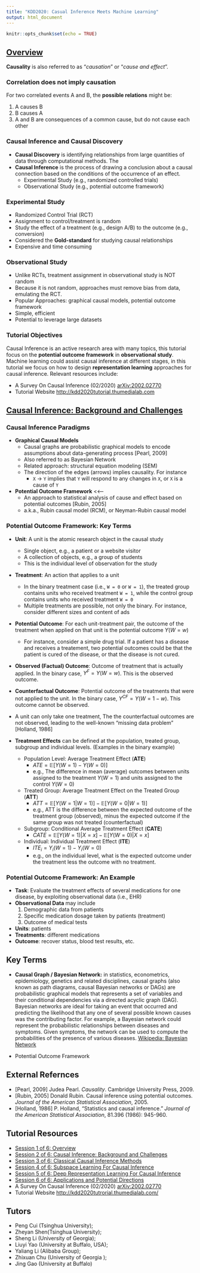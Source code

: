 ```yaml
---
title: "KDD2020: Casual Inference Meets Machine Learning"
output: html_document
---
```


```r
knitr::opts_chunk$set(echo = TRUE)
```

## [Overview](https://www.youtube.com/watch?time_continue=39&v=g_2dMQCU0zo&feature=emb_logo)

**Causality** is also referred to as "_causation_" or "_cause and effect_".  

### Correlation does not imply causation

For two correlated events A and B, the **possible relations** might be:

1. A causes B
2. B causes A
3. A and B are consequences of a common cause, but do not cause each other

### Causal Inference and Causal Discovery

- **Causal Discovery** is identifying relationships from large quantities of data through computational methods. The
- **Causal Inference** is the process of drawing a conclusion about a causal connection based on the conditions of the occurrence of an effect.
  - Experimental Study (e.g., randomized controlled trials)
  - Observational Study (e.g., potential outcome framework)

### Experimental Study

- Randomized Control Trial (RCT)
- Assignment to control/treatment is random
- Study the effect of a treatment (e.g., design A/B) to the outcome (e.g., conversion)
- Considered the **Gold-standard** for studying causal relationships
- Expensive and time consuming

### Observational Study

- Unlike RCTs, treatment assignment in observational study is NOT random
- Because it is not random, approaches must remove bias from data, emulating the RCT.
- Popular Approaches: graphical causal models, potential outcome framework
- Simple, efficient
- Potential to leverage large datasets

### Tutorial Objectives

Causal Inference is an active research area with many topics, this tutorial focus on the  **potential outcome framework** in **observational study**. Machine learning could assist causal inference at different stages, in this tutorial we focus on how to design **representation learning** approaches for causal inference.  Relevant resources include:

- A Survey On Causal Inference (02/2020) [arXiv:2002.02770](https://arxiv.org/abs/2002.02770)
- Tutorial Website <http://kdd2020tutorial.thumedialab.com>

## [Causal Inference: Background and Challenges](https://www.youtube.com/watch?v=I6yi_wd4r94)

### Causal Inference Paradigms

- **Graphical Causal Models**
  - Causal graphs are probabilistic graphical models to encode assumptions about data-generating process [Pearl, 2009]
  - Also referred to as Bayesian Network
  - Related approach: structural equation modeling (SEM)
  - The direction of the edges (arrows) implies causality. For instance
    - `X` -> `Y` implies that `Y` will respond to any changes in `X`, or `X` is a cause of `Y`
- **Potential Outcome Framework** <<--
  - An approach to statistical analysis of cause and effect based on potential outcomes [Rubin, 2005]
  - a.k.a., Rubin causal model (RCM), or Neyman-Rubin causal model

### Potential Outcome Framework: Key Terms

- **Unit**: A unit is the atomic research object in the causal study
  - Single object, e.g., a patient or a website visitor
  - A collection of objects, e.g., a group of students
  - This is the individual level of observation for the study

- **Treatment**: An action that applies to a unit
  - In the binary treatment case (i.e., `W = 0` or `W = 1`), the treated group contains units who received treatment `W = 1`, while the control group contains units who received treatment `W = 0`
  - Multiple treatments are possible, not only the binary.  For instance, consider different sizes and content of ads
  
- **Potential Outcome**: For each unit-treatment pair, the outcome of the treatment when applied on that unit is the potential outcome $Y(W=w)$
  - For instance, consider a simple drug trial.  If a patient has a disease and receives a treatement, two potential outcomes could be that the patient is cured of the disease, or that the disease is not cured.

- **Observed (Factual) Outcome**: Outcome of treatment that is actually applied. In the binary case, $Y^F = Y(W = w)$.  This is the observed outcome.

- **Counterfactual Outcome**: Potential outcome of the treatments that were not applied to the unit.  In the binary case, $Y^{CF} = Y( W = 1 - w)$.  This outcome cannot be observed.

- A unit can only take one treatment, The the counterfactual outcomes are not observed, leading to the well-known "missing data problem" [Holland, 1986]

- **Treatment Effects** can be defined at the population, treated group, subgroup and individual levels. (Examples in the binary example)
  - Population Level: Average Treatment Effect (**ATE**)
    - $ATE = \mathbb{E}[Y(W = 1) - Y(W = 0)]$
    - e.g., The difference in mean (average) outcomes between units assigned to the treatment $Y(W = 1)$ and units assigned to the control $Y(W = 0)$
  - Treated Group: Average Treatment Effect on the Treated Group (**ATT**)
    - $ATT = \mathbb{E}[Y(W = 1| W = 1)] - \mathbb{E}[Y(W = 0| W = 1)]$
    - e.g., ATT is the difference between the expected outcome of the treatment group (observed), minus the expected outcome if the same group was not treated (counterfactual)
  - Subgroup: Conditional Average Treatment Effect (**CATE**)
    - $CATE = \mathbb{E}[Y(W = 1)|X = x] - \mathbb{E}[Y(W = 0)|X = x]$
  - Individual: Individual Treatment Effect (**ITE**)
    - $ITE_{i} = Y_{i}(W = 1) - Y_{i}(W = 0)$
    - e.g., on the individual level, what is the expected outcome under the treatment less the outcome with no treatment.
    
### Potential Outcome Framework: An Example

- **Task**: Evaluate the treatment effects of several medications for one disease, by exploiting observational data (i.e., EHR)
- **Observational Data** may include
  1. Demographic data from patients 
  2. Specific medication dosage taken by patients (treatment)
  3. Outcome of medical tests
- **Units**: patients
- **Treatments**: different medications
- **Outcome**: recover status, blood test results, etc.

## Key Terms

- **Causal Graph / Bayesian Network:** in statistics, econometrics, epidemiology, genetics and related disciplines, causal graphs (also known as path diagrams, causal Bayesian networks or DAGs) are probabilistic graphical models that represents a set of variables and their conditional dependencies via a directed acyclic graph (DAG). Bayesian networks are ideal for taking an event that occurred and predicting the likelihood that any one of several possible known causes was the contributing factor. For example, a Bayesian network could represent the probabilistic relationships between diseases and symptoms. Given symptoms, the network can be used to compute the probabilities of the presence of various diseases. [Wikipedia: Bayesian Network](https://en.wikipedia.org/wiki/Bayesian_network)

- Potential Outcome Framework

## External Refernces

- [Pearl, 2009] Judea Pearl. _Causality_. Cambridge University Press, 2009.
- [Rubin, 2005] Donald Rubin. Causal inference using potential outcomes. _Journal of the American Statistical Association_, 2005.
- [Holland, 1986] P. Holland, "Statistics and causal inference." _Journal of the American Statistical Association_, 81.396 (1986): 945-960.


## Tutorial Resources

- [Session 1 of 6: Overview](https://www.youtube.com/watch?time_continue=39&v=g_2dMQCU0zo&feature=emb_logo)
- [Session 2 of 6: Causal Inference: Background and Challenges](https://www.youtube.com/watch?v=I6yi_wd4r94)
- [Session 3 of 6: Classical Causal Inference Methods](https://www.youtube.com/watch?time_continue=4&v=f2dvVpDxD3A&feature=emb_logo)
- [Session 4 of 6: Subspace Learning For Causal Inference](https://www.youtube.com/watch?time_continue=1&v=J4B00WZH5A0&feature=emb_logo)
- [Session 5 of 6: Deep Representation Learning For Causal Inference](https://www.youtube.com/watch?v=_DwdpmZkY1M&feature=emb_logo)
- [Session 6 of 6: Applications and Potential Directions](https://www.youtube.com/watch?time_continue=1&v=roVS6LQS6tk&feature=emb_logo)
- A Survey On Causal Inference (02/2020) [arXiv:2002.02770](https://arxiv.org/abs/2002.02770)
- Tutorial Website <http://kdd2020tutrorial.thumedialab.com/>

## Tutors

- Peng Cui (Tsinghua University); 
- Zheyan Shen(Tsinghua University); 
- Sheng Li (University of Georgia); 
- Liuyi Yao (University at Buffalo, USA); 
- Yaliang Li (Alibaba Group); 
- Zhixuan Chu (University of Georgia ); 
- Jing Gao (University at Buffalo)
